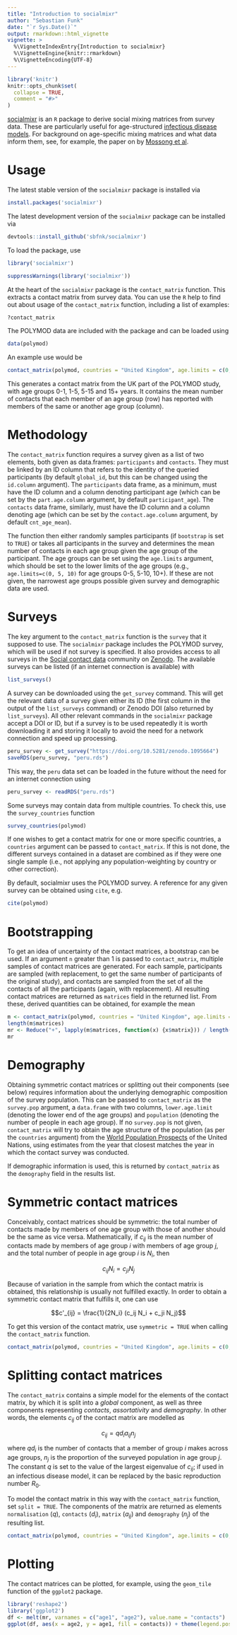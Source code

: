 ```yaml
---
title: "Introduction to socialmixr"
author: "Sebastian Funk"
date: "`r Sys.Date()`"
output: rmarkdown::html_vignette
vignette: >
  %\VignetteIndexEntry{Introduction to socialmixr}
  %\VignetteEngine{knitr::rmarkdown}
  %\VignetteEncoding{UTF-8}
---
```


```r
library('knitr')
knitr::opts_chunk$set(
  collapse = TRUE,
  comment = "#>"
)
```

[socialmixr](https://github.com/sbfnk/socialmixr) is an `R` package to derive social mixing matrices from survey data. These are particularly useful for age-structured [infectious disease models](https://en.wikipedia.org/wiki/Mathematical_modelling_of_infectious_disease). For background on age-specific mixing matrices and what data inform them, see, for example, the paper on by [Mossong et al](https://doi.org/10.1371/journal.pmed.0050074).

Usage
======

The latest stable version of the `socialmixr` package is installed via
```r
install.packages('socialmixr')
```

The latest development version of the `socialmixr` package can be installed via
```r
devtools::install_github('sbfnk/socialmixr')
```

To load the package, use
```r
library('socialmixr')
```
```r
suppressWarnings(library('socialmixr'))
```


At the heart of the `socialmixr` package is the `contact_matrix` function. This extracts a contact matrix from survey data. You can use the `R` help to find out about usage of the `contact_matrix` function, including a list of examples:

```r
?contact_matrix
```

The POLYMOD data are included with the package and can be loaded using

```r
data(polymod)
```

An example use would be

```r
contact_matrix(polymod, countries = "United Kingdom", age.limits = c(0, 1, 5, 15))
```

This generates a contact matrix from the UK part of the POLYMOD study, with age groups 0-1, 1-5, 5-15 and 15+ years. It contains the mean number of contacts that each member of an age group (row) has reported with members of the same or another age group (column).

Methodology
==============

The `contact_matrix` function requires a survey given as a list of two elements, both given as data.frames: `participants` and `contacts`. They must be linked by an ID column that refers to the identity of the queried participants (by default `global_id`, but this can be changed using the `id.column` argument). The `participants` data frame, as a minimum, must have the ID column and a column denoting participant age (which can be set by the `part.age.column` argument, by default `participant_age`). The `contacts` data frame, similarly, must have the ID column and a column denoting age (which can be set by the `contact.age.column` argument, by default `cnt_age_mean`).

The function then either randomly samples participants (if `bootstrap` is set to `TRUE`) or takes all participants in the survey and determines the mean number of contacts in each age group given the age group of the participant. The age groups can be set using the `age.limits` argument, which should be set to the lower limits of the age groups (e.g., `age.limits=c(0, 5, 10)` for age groups 0-5, 5-10, 10+). If these are not given, the narrowest age groups possible given survey and demographic data are used.

Surveys
=======

The key argument to the `contact_matrix` function is the `survey` that it supposed to use. The `socialmixr` package includes the POLYMOD survey, which will be used if not survey is specified. It also provides access to all surveys in the [Social contact data](https://zenodo.org/communities/social_contact_data) community on [Zenodo](https://zenodo.org). The available surveys can be listed (if an internet connection is available) with

```r
list_surveys()
```

A survey can be downloaded using the `get_survey` command. This will get the relevant data of a survey given either its ID (the first column in the output of the `list_surveys` command) or Zenodo DOI (also returned by `list_surveys`). All other relevant commands in the `socialmixr` package accept a DOI or ID, but if a survey is to be used repeatedly it is worth downloading it and storing it locally to avoid the need for a network connection and speed up processing.

```r
peru_survey <- get_survey("https://doi.org/10.5281/zenodo.1095664")
saveRDS(peru_survey, "peru.rds")
```

This way, the `peru` data set can be loaded in the future without the need for an internet connection using
```r
peru_survey <- readRDS("peru.rds")
```

Some surveys may contain data from multiple countries. To check this, use the `survey_countries` function

```r
survey_countries(polymod)
```

If one wishes to get a contact matrix for one or more specific countries, a `countries` argument can be passed to `contact_matrix`. If this is not done, the different surveys contained in a dataset are combined as if they were one single sample (i.e., not applying any population-weighting by country or other correction).

By default, socialmixr uses the POLYMOD survey. A reference for any given survey can be obtained using `cite`, e.g.

```r
cite(polymod)
```

Bootstrapping
=======

To get an idea of uncertainty of the contact matrices, a bootstrap can be used. If an argument `n` greater than 1 is passed to `contact_matrix`, multiple samples of contact matrices are generated. For each sample, participants are sampled (with replacement, to get the same number of participants of the original study), and contacts are sampled from the set of all the contacts of all the participants (again, with replacement). All resulting contact matrices are returned as `matrices` field in the returned list. From these, derived quantities can be obtained, for example the mean

```r
m <- contact_matrix(polymod, countries = "United Kingdom", age.limits = c(0, 1, 5, 15), n=5)
length(m$matrices)
mr <- Reduce("+", lapply(m$matrices, function(x) {x$matrix})) / length(m$matrices)
mr
```

Demography
=======

Obtaining symmetric contact matrices or splitting out their components (see below) requires information about the underlying demographic composition of the survey population. This can be passed to `contact_matrix` as the `survey.pop` argument, a `data.frame` with two columns, `lower.age.limit` (denoting the lower end of the age groups) and `population` (denoting the number of people in each age group). If no `survey.pop` is not given, `contact_matrix` will try to obtain the age structure of the population (as per the `countries` argument) from the [World Population Prospects](https://esa.un.org/unpd/wpp/) of the United Nations, using estimates from the year that closest matches the year in which the contact survey was conducted.

If demographic information is used, this is returned by `contact_matrix` as the `demography` field in the results list.

Symmetric contact matrices
=======

Conceivably, contact matrices should be symmetric: the total number of contacts made by members of one age group with those of another should be the same as vice versa. Mathematically, if $c_{ij}$ is the mean number of contacts made by members of age group $i$ with members of age group $j$, and the total number of people in age group $i$ is $N_i$, then

$$c_{ij} N_i = c_{ji}N_j$$

Because of variation in the sample from which the contact matrix is obtained, this relationship is usually not fulfilled exactly. In order to obtain a symmetric contact matrix that fulfills it, one can use

$$c'_{ij} = \frac{1}{2N_i} (c_ij N_i + c_ji N_j)$$

To get this version of the contact matrix, use `symmetric = TRUE` when calling the `contact_matrix` function.

```r
contact_matrix(polymod, countries = "United Kingdom", age.limits = c(0, 1, 5, 15), symmetric = TRUE)
```

Splitting contact matrices
=======

The `contact_matrix` contains a simple model for the elements of the contact matrix, by which it is split into a _global_ component, as well as three components representing _contacts_, _assortativity_ and _demography_. In other words, the elements $c_{ij}$ of the contact matrix are modelled as

$$ c_{ij} = q d_i a_{ij} n_j $$

where $q d_i$ is the number of contacts that a member of group $i$ makes across age groups, $n_j$ is the proportion of the surveyed population in age group $j$. The constant $q$ is set to the value of the largest eigenvalue of $c_{ij}$; if used in an infectious disease model, it can be replaced by the basic reproduction number $R_0$.

To model the contact matrix in this way with the `contact_matrix` function, set `split = TRUE`. The components of the matrix are returned as elements `normalisation` ($q$), `contacts` ($d_i$), `matrix` ($a_{ij}$) and `demography` ($n_j$) of the resulting list.

```r
contact_matrix(polymod, countries = "United Kingdom", age.limits = c(0, 1, 5, 15), split = TRUE)
```

Plotting
=======

The contact matrices can be plotted, for example, using the `geom_tile` function of the `ggplot2` package.

```r
library('reshape2')
library('ggplot2')
df <- melt(mr, varnames = c("age1", "age2"), value.name = "contacts")
ggplot(df, aes(x = age2, y = age1, fill = contacts)) + theme(legend.position="bottom") + geom_tile()
```
